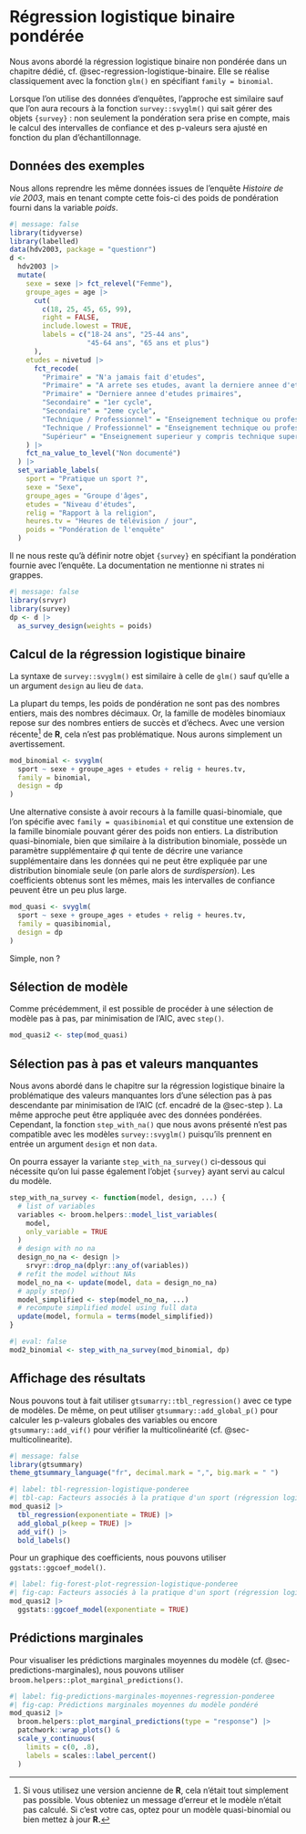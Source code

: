 # Régression logistique binaire pondérée {#sec-regression-logistique-binaire-ponderee}

Nous avons abordé la régression logistique binaire non pondérée dans un chapitre dédié, cf. @sec-regression-logistique-binaire. Elle se réalise classiquement avec la fonction `glm()` en spécifiant `family = binomial`.

Lorsque l'on utilise des données d'enquêtes, l'approche est similaire sauf que l'on aura recours à la fonction `survey::svyglm()` qui sait gérer des objets `{survey}` : non seulement la pondération sera prise en compte, mais le calcul des intervalles de confiance et des p-valeurs sera ajusté en fonction du plan d'échantillonnage.

## Données des exemples

Nous allons reprendre les même données issues de l'enquête *Histoire de vie 2003*, mais en tenant compte cette fois-ci des poids de pondération fourni dans la variable *poids*.

```r
#| message: false
library(tidyverse)
library(labelled)
data(hdv2003, package = "questionr")
d <-
  hdv2003 |> 
  mutate(
    sexe = sexe |> fct_relevel("Femme"),
    groupe_ages = age |>
      cut(
        c(18, 25, 45, 65, 99),
        right = FALSE,
        include.lowest = TRUE,
        labels = c("18-24 ans", "25-44 ans",
                   "45-64 ans", "65 ans et plus")
      ),
    etudes = nivetud |> 
      fct_recode(
        "Primaire" = "N'a jamais fait d'etudes",
        "Primaire" = "A arrete ses etudes, avant la derniere annee d'etudes primaires",
        "Primaire" = "Derniere annee d'etudes primaires",
        "Secondaire" = "1er cycle",
        "Secondaire" = "2eme cycle",
        "Technique / Professionnel" = "Enseignement technique ou professionnel court",
        "Technique / Professionnel" = "Enseignement technique ou professionnel long",
        "Supérieur" = "Enseignement superieur y compris technique superieur"
    ) |> 
    fct_na_value_to_level("Non documenté")  
  ) |> 
  set_variable_labels(
    sport = "Pratique un sport ?",
    sexe = "Sexe",
    groupe_ages = "Groupe d'âges",
    etudes = "Niveau d'études",
    relig = "Rapport à la religion",
    heures.tv = "Heures de télévision / jour",
    poids = "Pondération de l'enquête"
  )
```

Il ne nous reste qu'à définir notre objet `{survey}` en spécifiant la pondération fournie avec l'enquête. La documentation ne mentionne ni strates ni grappes.

```r
#| message: false
library(srvyr)
library(survey)
dp <- d |> 
  as_survey_design(weights = poids)
```

## Calcul de la régression logistique binaire

La syntaxe de `survey::svyglm()` est similaire à celle de `glm()` sauf qu'elle a un argument `design` au lieu de `data`.

La plupart du temps, les poids de pondération ne sont pas des nombres entiers, mais des nombres décimaux. Or, la famille de modèles binomiaux repose sur des nombres entiers de succès et d'échecs. Avec une version récente[^regression-logistique-binaire-ponderee-1] de **R**, cela n'est pas problématique. Nous aurons simplement un avertissement.

[^regression-logistique-binaire-ponderee-1]: Si vous utilisez une version ancienne de **R**, cela n'était tout simplement pas possible. Vous obteniez un message d'erreur et le modèle n'était pas calculé. Si c'est votre cas, optez pour un modèle quasi-binomial ou bien mettez à jour **R.**

```r
mod_binomial <- svyglm(
  sport ~ sexe + groupe_ages + etudes + relig + heures.tv,
  family = binomial,
  design = dp
)
```

Une alternative consiste à avoir recours à la famille quasi-binomiale, que l'on spécifie avec `family = quasibinomial` et qui constitue une extension de la famille binomiale pouvant gérer des poids non entiers. La distribution quasi-binomiale, bien que similaire à la distribution binomiale, possède un paramètre supplémentaire 𝜙 qui tente de décrire une variance supplémentaire dans les données qui ne peut être expliquée par une distribution binomiale seule (on parle alors de *surdispersion*). Les coefficients obtenus sont les mêmes, mais les intervalles de confiance peuvent être un peu plus large.

```r
mod_quasi <- svyglm(
  sport ~ sexe + groupe_ages + etudes + relig + heures.tv,
  family = quasibinomial,
  design = dp
)
```

Simple, non ?

## Sélection de modèle

Comme précédemment, il est possible de procéder à une sélection de modèle pas à pas, par minimisation de l'AIC, avec `step()`.

```r
mod_quasi2 <- step(mod_quasi)
```

::: callout-warning
## Sélection pas à pas et valeurs manquantes

Nous avons abordé dans le chapitre sur la régression logistique binaire la problématique des valeurs manquantes lors d'une sélection pas à pas descendante par minimisation de l'AIC (cf. encadré de la @sec-step ). La même approche peut être appliquée avec des données pondérées. Cependant, la fonction `step_with_na()` que nous avons présenté n'est pas compatible avec les modèles `survey::svyglm()` puisqu'ils prennent en entrée un argument `design` et non `data`.

On pourra essayer la variante `step_with_na_survey()` ci-dessous qui nécessite qu'on lui passe également l'objet `{survey}` ayant servi au calcul du modèle.

```r
step_with_na_survey <- function(model, design, ...) {
  # list of variables
  variables <- broom.helpers::model_list_variables(
    model,
    only_variable = TRUE
  )
  # design with no na
  design_no_na <- design |> 
    srvyr::drop_na(dplyr::any_of(variables))
  # refit the model without NAs
  model_no_na <- update(model, data = design_no_na)  
  # apply step()
  model_simplified <- step(model_no_na, ...)
  # recompute simplified model using full data
  update(model, formula = terms(model_simplified))
}
```

```r
#| eval: false
mod2_binomial <- step_with_na_survey(mod_binomial, dp)
```
:::

## Affichage des résultats

Nous pouvons tout à fait utiliser `gtsumarry::tbl_regression()` avec ce type de modèles. De même, on peut utiliser `gtsummary::add_global_p()` pour calculer les p-valeurs globales des variables ou encore `gtsummary::add_vif()` pour vérifier la multicolinéarité (cf. @sec-multicolinearite).

```r
#| message: false
library(gtsummary)
theme_gtsummary_language("fr", decimal.mark = ",", big.mark = " ")
```

```r
#| label: tbl-regression-logistique-ponderee
#| tbl-cap: Facteurs associés à la pratique d'un sport (régression logistique pondérée)
mod_quasi2 |> 
  tbl_regression(exponentiate = TRUE) |> 
  add_global_p(keep = TRUE) |> 
  add_vif() |> 
  bold_labels()
```

Pour un graphique des coefficients, nous pouvons utiliser `ggstats::ggcoef_model()`.

```r
#| label: fig-forest-plot-regression-logistique-ponderee
#| fig-cap: Facteurs associés à la pratique d'un sport (régression logistique pondérée)
mod_quasi2 |> 
  ggstats::ggcoef_model(exponentiate = TRUE)
```

## Prédictions marginales

Pour visualiser les prédictions marginales moyennes du modèle (cf. @sec-predictions-marginales), nous pouvons utiliser `broom.helpers::plot_marginal_predictions()`.

```r
#| label: fig-predictions-marginales-moyennes-regression-ponderee
#| fig-cap: Prédictions marginales moyennes du modèle pondéré
mod_quasi2 |> 
  broom.helpers::plot_marginal_predictions(type = "response") |> 
  patchwork::wrap_plots() &
  scale_y_continuous(
    limits = c(0, .8),
    labels = scales::label_percent()
  )
```
